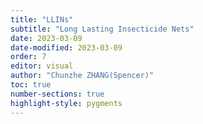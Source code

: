 ```yaml
---
title: "LLINs"
subtitle: "Long Lasting Insecticide Nets"
date: 2023-03-09
date-modified: 2023-03-09
order: 7
editor: visual
author: "Chunzhe ZHANG(Spencer)"
toc: true
number-sections: true
highlight-style: pygments
---
```

